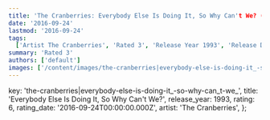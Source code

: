```yaml
---
title: 'The Cranberries: Everybody Else Is Doing It, So Why Can't We? (1993)'
date: '2016-09-24'
lastmod: '2016-09-24'
tags:
  ['Artist The Cranberries', 'Rated 3', 'Release Year 1993', 'Release Decade 1990']
summary: 'Rated 3'
authors: ['default']
images: ['/content/images/the-cranberries|everybody-else-is-doing-it_-so-why-can_t-we_.jpg']
---
```


  key: 'the-cranberries|everybody-else-is-doing-it_-so-why-can_t-we_',
  title: 'Everybody Else Is Doing It, So Why Can't We?',
  release_year: 1993,
  rating: 6,
  rating_date: '2016-09-24T00:00:00.000Z',
  artist: 'The Cranberries',
};

<MusicRating data={data} />
